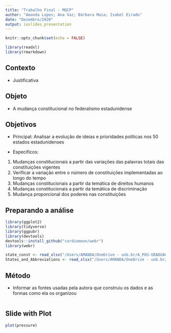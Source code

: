 ---
title: "Trabalho Final - MQCP"
author: "Amanda Lopes; Ana Vaz; Bárbara Maia; Isabel Eirado"
date: "Dezembro/2020"
output: ioslides_presentation
---

```{r setup, include=FALSE}
knitr::opts_chunk$set(echo = FALSE)
```

```{r ativando pacotes, echo=FALSE, message=FALSE, warning=FALSE, paged.print=FALSE}
library(readxl)
library(rmarkdown)
```

## Contexto

- Justificativa

## Objeto

- A mudança constitucional no federalismo estadunidense

## Objetivos

- Principal: Analisar a evolução de ideias e prioridades políticas nos 50 estados estadunidenses

- Específicos:
1. Mudanças constitucionais a partir das variações das palavras totais das constituições vigentes
2. Verificar a variação entre o número de constituições implementadas ao longo do tempo
3. Mudanças constitucionais a partir da temática de direitos humanos 
4. Mudanças constitucionais a partir da temática de discriminação 
5. Mudança proporcional dos poderes nas constituições 

## Preparando a análise

```{r ativando pacotes, echo=TRUE, message=FALSE, warning=FALSE, paged.print=FALSE}
library(ggplot2)
library(tidyverse)
library(ggpubr)
library(devtools)
devtools::install_github("cardiomoon/webr")
library(webr)
```

```{r importando os dados, echo=TRUE}
state_const <- read_xlsx("/Users/AMANDA/OneDrive - unb.br/A_POS-GRADUACAO/DISCIPLINAS/3_SEM/MQCP/Dados/US-State_Constitutions_Dataset_1776-2017.xlsx")
States_and_Abbreviations <- read_xlsx("/Users/AMANDA/OneDrive - unb.br/A_POS-GRADUACAO/DISCIPLINAS/3_SEM/MQCP/Dados/States and Abbreviations.xlsx")
```

## Método

- Informar as fontes usadas pela autora que construiu os dados e as formas como ela os organizou

```{r, echo = TRUE}

```

## Slide with Plot

```{r pressure}
plot(pressure)
```

